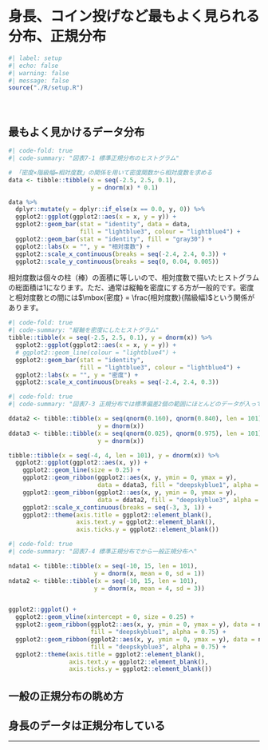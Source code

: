# 身長、コイン投げなど最もよく見られる分布、正規分布
```r
#| label: setup
#| echo: false
#| warning: false
#| message: false
source("./R/setup.R")
```

　  

## 最もよく見かけるデータ分布

```r
#| code-fold: true
#| code-summary: "図表7-1 標準正規分布のヒストグラム"

# 「密度×階級幅=相対度数」の関係を用いて密度関数から相対度数を求める
data <- tibble::tibble(x = seq(-2.5, 2.5, 0.1),
                       y = dnorm(x) * 0.1)

data %>% 
  dplyr::mutate(y = dplyr::if_else(x == 0.0, y, 0)) %>% 
  ggplot2::ggplot(ggplot2::aes(x = x, y = y)) + 
  ggplot2::geom_bar(stat = "identity", data = data,
                    fill = "lightblue3", colour = "lightblue4") + 
  ggplot2::geom_bar(stat = "identity", fill = "gray30") +
  ggplot2::labs(x = "", y = "相対度数") + 
  ggplot2::scale_x_continuous(breaks = seq(-2.4, 2.4, 0.3)) + 
  ggplot2::scale_y_continuous(breaks = seq(0, 0.04, 0.005))
```

相対度数は個々の柱（棒）の面積に等しいので、相対度数で描いたヒストグラムの総面積は$1$になります。ただ、通常は縦軸を密度にする方が一般的です。密度と相対度数との間には$\mbox{密度} = \frac{相対度数}{階級幅}$という関係があります。
```r
#| code-fold: true
#| code-summary: "縦軸を密度にしたヒストグラム"
tibble::tibble(x = seq(-2.5, 2.5, 0.1), y = dnorm(x)) %>% 
  ggplot2::ggplot(ggplot2::aes(x = x, y = y)) + 
  # ggplot2::geom_line(colour = "lightblue4") + 
  ggplot2::geom_bar(stat = "identity",
                    fill = "lightblue3", colour = "lightblue4") + 
  ggplot2::labs(x = "", y = "密度") + 
  ggplot2::scale_x_continuous(breaks = seq(-2.4, 2.4, 0.3)) 
```


```r
#| code-fold: true
#| code-summary: "図表7-3 正規分布では標準偏差2個の範囲にほとんどのデータが入ってしまう"

ddata2 <- tibble::tibble(x = seq(qnorm(0.160), qnorm(0.840), len = 101),
                         y = dnorm(x))
ddata3 <- tibble::tibble(x = seq(qnorm(0.025), qnorm(0.975), len = 101),
                         y = dnorm(x))

tibble::tibble(x = seq(-4, 4, len = 101), y = dnorm(x)) %>% 
  ggplot2::ggplot(ggplot2::aes(x, y)) + 
    ggplot2::geom_line(size = 0.25) + 
    ggplot2::geom_ribbon(ggplot2::aes(x, y, ymin = 0, ymax = y),
                         data = ddata3, fill = "deepskyblue1", alpha = 0.75) + 
    ggplot2::geom_ribbon(ggplot2::aes(x, y, ymin = 0, ymax = y),
                         data = ddata2, fill = "deepskyblue3", alpha = 0.75) + 
    ggplot2::scale_x_continuous(breaks = seq(-3, 3, 1)) +
    ggplot2::theme(axis.title = ggplot2::element_blank(),
                   axis.text.y = ggplot2::element_blank(),
                   axis.ticks.y = ggplot2::element_blank())
```


```r
#| code-fold: true
#| code-summary: "図表7-4 標準正規分布でから一般正規分布へ"

ndata1 <- tibble::tibble(x = seq(-10, 15, len = 101),
                        y = dnorm(x, mean = 0, sd = 1))
ndata2 <- tibble::tibble(x = seq(-10, 15, len = 101),
                        y = dnorm(x, mean = 4, sd = 3)) 


ggplot2::ggplot() + 
  ggplot2::geom_vline(xintercept = 0, size = 0.25) +
  ggplot2::geom_ribbon(ggplot2::aes(x, y, ymin = 0, ymax = y), data = ndata1,
                       fill = "deepskyblue1", alpha = 0.75) + 
  ggplot2::geom_ribbon(ggplot2::aes(x, y, ymin = 0, ymax = y), data = ndata2,
                       fill = "deepskyblue3", alpha = 0.75) + 
  ggplot2::theme(axis.title = ggplot2::element_blank(),
                 axis.text.y = ggplot2::element_blank(),
                 axis.ticks.y = ggplot2::element_blank())
```


## 一般の正規分布の眺め方


## 身長のデータは正規分布している


---
